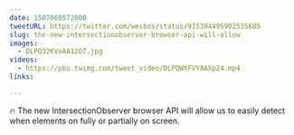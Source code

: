```yaml
---
date: 1507060572000
tweetURL: https://twitter.com/wesbos/status/915304495902535685
slug: the-new-intersectionobserver-browser-api-will-allow
images:
  - DLPQ32KVoAA12O7.jpg
videos:
  - https://pbs.twimg.com/tweet_video/DLPQWXFVYAAXp24.mp4
links:

---
```

🔥 The new IntersectionObserver browser API will allow us to easily detect when elements on fully or partially on screen.
